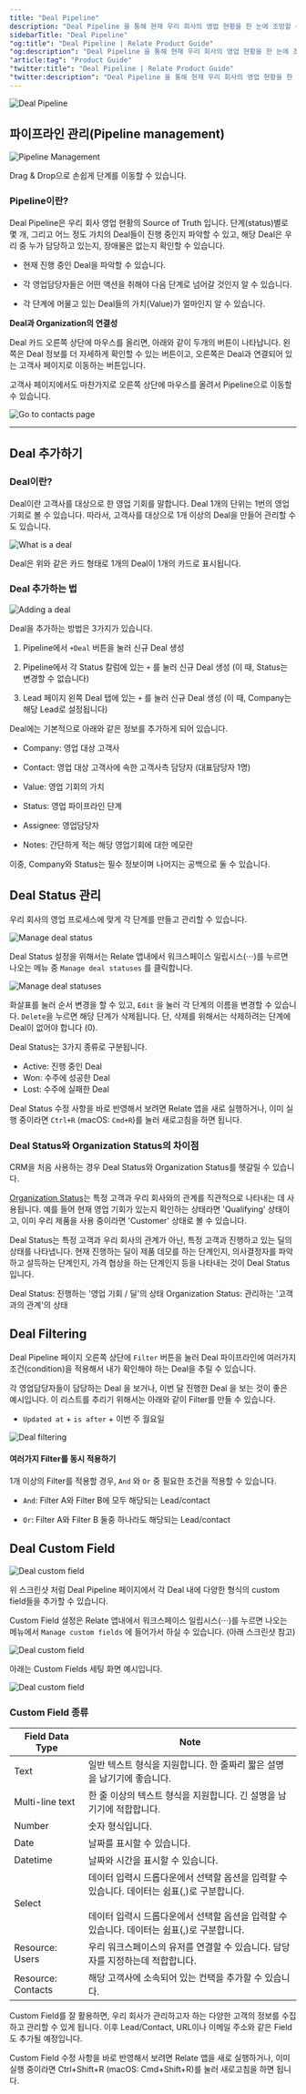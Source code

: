 ```yaml
---
title: "Deal Pipeline"
description: "Deal Pipeline 을 통해 현재 우리 회사의 영업 현황을 한 눈에 조망할 수 있습니다. 누가 어떤 고객을 담당하고 있고, 각 Deal 은 어느 단계에 머물러 있는지 빠르게 파악하고 적절한 action을 취할 수 있습니다."
sidebarTitle: "Deal Pipeline"
"og:title": "Deal Pipeline | Relate Product Guide"
"og:description": "Deal Pipeline 을 통해 현재 우리 회사의 영업 현황을 한 눈에 조망할 수 있습니다. 누가 어떤 고객을 담당하고 있고, 각 Deal 은 어느 단계에 머물러 있는지 빠르게 파악하고 적절한 action을 취할 수 있습니다."
"article:tag": "Product Guide"
"twitter:title": "Deal Pipeline | Relate Product Guide"
"twitter:description": "Deal Pipeline 을 통해 현재 우리 회사의 영업 현황을 한 눈에 조망할 수 있습니다. 누가 어떤 고객을 담당하고 있고, 각 Deal 은 어느 단계에 머물러 있는지 빠르게 파악하고 적절한 action을 취할 수 있습니다."
---
```


![Deal Pipeline](/images/features/deal-pipeline.png)

## 파이프라인 관리(Pipeline management)

![Pipeline Management](/images/features/pipeline-management.png)

Drag & Drop으로 손쉽게 단계를 이동할 수 있습니다.

### Pipeline이란?

Deal Pipeline은 우리 회사 영업 현황의 Source of Truth 입니다. 단계(status)별로 몇 개, 그리고 어느 정도 가치의 Deal들이 진행 중인지 파악할 수 있고, 해당 Deal은 우리 중 누가 담당하고 있는지, 장애물은 없는지 확인할 수 있습니다.

- 현재 진행 중인 Deal을 파악할 수 있습니다.

- 각 영업담당자들은 어떤 액션을 취해야 다음 단계로 넘어갈 것인지 알 수 있습니다.

- 각 단계에 머물고 있는 Deal들의 가치(Value)가 얼마인지 알 수 있습니다.

**Deal과 Organization의 연결성**

Deal 카드 오른쪽 상단에 마우스를 올리면, 아래와 같이 두개의 버튼이 나타납니다. 왼쪽은 Deal 정보를 더 자세하게 확인할 수 있는 버튼이고, 오른쪽은 Deal과 연결되어 있는 고객사 페이지로 이동하는 버튼입니다.

고객사 페이지에서도 마찬가지로 오른쪽 상단에 마우스를 올려서 Pipeline으로 이동할 수 있습니다.

![Go to contacts page](/images/features/deal-connection.png)

---

## Deal 추가하기

### Deal이란?

Deal이란 고객사를 대상으로 한 영업 기회를 말합니다. Deal 1개의 단위는 1번의 영업 기회로 볼 수 있습니다. 따라서, 고객사를 대상으로 1개 이상의 Deal을 만들어 관리할 수도 있습니다.

![What is a deal](/images/features/what-is-deal.png)

Deal은 위와 같은 카드 형태로 1개의 Deal이 1개의 카드로 표시됩니다.

### Deal 추가하는 법

![Adding a deal](/images/features/how-to-add-deals.png)

Deal을 추가하는 방법은 3가지가 있습니다.

1. Pipeline에서 `+Deal` 버튼을 눌러 신규 Deal 생성

2. Pipeline에서 각 Status 칼럼에 있는 `+` 를 눌러 신규 Deal 생성 (이 때, Status는 변경할 수 없습니다)

3. Lead 페이지 왼쪽 Deal 탭에 있는 `+` 를 눌러 신규 Deal 생성 (이 때, Company는 해당 Lead로 설정됩니다)

Deal에는 기본적으로 아래와 같은 정보를 추가하게 되어 있습니다.

- Company: 영업 대상 고객사

- Contact: 영업 대상 고객사에 속한 고객사측 담당자 (대표담당자 1명)

- Value: 영업 기회의 가치

- Status: 영업 파이프라인 단계

- Assignee: 영업담당자

- Notes: 간단하게 적는 해당 영업기회에 대한 메모란

이중, Company와 Status는 필수 정보이며 나머지는 공백으로 둘 수 있습니다.

## Deal Status 관리

우리 회사의 영업 프로세스에 맞게 각 단계를 만들고 관리할 수 있습니다.

![Manage deal status](/images/features/manage-deal-status.png)

Deal Status 설정을 위해서는 Relate 앱내에서 워크스페이스 일립시스(⋅⋅⋅)를 누르면 나오는 메뉴 중 `Manage deal statuses` 를 클릭합니다.

![Manage deal statuses](/images/features/manage-deal-statuses.png)

화살표를 눌러 순서 변경을 할 수 있고, `Edit` 을 눌러 각 단계의 이름을 변경할 수 있습니다. `Delete`을 누르면 해당 단계가 삭제됩니다. 단, 삭제를 위해서는 삭제하려는 단계에 Deal이 없어야 합니다 (0).

Deal Status는 3가지 종류로 구분됩니다.

- Active: 진행 중인 Deal
- Won: 수주에 성공한 Deal
- Lost: 수주에 실패한 Deal

<Note>

Deal Status 수정 사항을 바로 반영해서 보려면 Relate 앱을 새로 실행하거나, 이미 실행 중이라면 `Ctrl+R` (macOS: `Cmd+R`)를 눌러 새로고침을 하면 됩니다.

</Note>

### Deal Status와 Organization Status의 차이점

CRM을 처음 사용하는 경우 Deal Status와 Organization Status를 헷갈릴 수 있습니다.

[Organization Status](https://www.relate.kr/docs/features/how-to-manage-organization-status)는 특정 고객과 우리 회사와의 관계를 직관적으로 나타내는 데 사용됩니다. 예를 들어 현재 영업 기회가 있는지 확인하는 상태라면 'Qualifying' 상태이고, 이미 우리 제품을 사용 중이라면 'Customer' 상태로 볼 수 있습니다.

Deal Status는 특정 고객과 우리 회사의 관계가 아닌, 특정 고객과 진행하고 있는 딜의 상태를 나타냅니다. 현재 진행하는 딜이 제품 데모를 하는 단계인지, 의사결정자를 파악하고 설득하는 단계인지, 가격 협상을 하는 단계인지 등을 나타내는 것이 Deal Status입니다.

<Note>

Deal Status: 진행하는 '영업 기회 / 딜'의 상태
Organization Status: 관리하는 '고객과의 관계'의 상태

</Note>

## Deal Filtering

Deal Pipeline 페이지 오른쪽 상단에 `Filter` 버튼을 눌러 Deal 파이프라인에 여러가지 조건(condition)을 적용해서 내가 확인해야 하는 Deal을 추릴 수 있습니다.

각 영업담당자들이 담당하는 Deal 을 보거나, 이번 달 진행한 Deal 을 보는 것이 좋은 예시입니다. 이 리스트를 추리기 위해서는 아래와 같이 Filter를 만들 수 있습니다.

- `Updated at` + `is after` + 이번 주 월요일

![Deal filtering](/images/features/deal-filtering.png)

#### 여러가지 Filter를 동시 적용하기

1개 이상의 Filter를 적용할 경우, `And` 와 `Or` 중 필요한 조건을 적용할 수 있습니다.

- `And`: Filter A와 Filter B에 모두 해당되는 Lead/contact

- `Or`: Filter A와 Filter B 둘중 하나라도 해당되는 Lead/contact

## Deal Custom Field

![Deal custom field](/images/features/deal-custom-field.png)

위 스크린샷 처럼 Deal Pipeline 페이지에서 각 Deal 내에 다양한 형식의 custom field들을 추가할 수 있습니다.

Custom Field 설정은 Relate 앱내에서 워크스페이스 일립시스(⋅⋅⋅)를 누르면 나오는 메뉴에서 `Manage custom fields` 에 들어가서 하실 수 있습니다. (아래 스크린샷 참고)

![Deal custom field](/images/features/manage-custom-fields.png)

아래는 Custom Fields 세팅 화면 예시입니다.

![Deal custom field](/images/features/setting-custom-fields.png)

### Custom Field 종류

| Field Data Type    | Note                                                                                                                                                                                               |
| ------------------ | -------------------------------------------------------------------------------------------------------------------------------------------------------------------------------------------------- |
| Text               | 일반 텍스트 형식을 지원합니다. 한 줄짜리 짧은 설명을 남기기에 좋습니다.                                                                                                                            |
| Multi-line text    | 한 줄 이상의 텍스트 형식을 지원합니다. 긴 설명을 남기기에 적합합니다.                                                                                                                              |
| Number             | 숫자 형식입니다.                                                                                                                                                                                   |
| Date               | 날짜를 표시할 수 있습니다.                                                                                                                                                                         |
| Datetime           | 날짜와 시간을 표시할 수 있습니다.                                                                                                                                                                  |
| Select             | 데이터 입력시 드롭다운에서 선택할 옵션을 입력할 수 있습니다. 데이터는 쉼표(,)로 구분합니다.<br /><br />데이터 입력시 드롭다운에서 선택할 옵션을 입력할 수 있습니다. 데이터는 쉼표(,)로 구분합니다. |
| Resource: Users    | 우리 워크스페이스의 유저를 연결할 수 있습니다. 담당자를 지정하는데 적합합니다.                                                                                                                     |
| Resource: Contacts | 해당 고객사에 소속되어 있는 컨택을 추가할 수 있습니다.                                                                                                                                             |

<Note>

Custom Field를 잘 활용하면, 우리 회사가 관리하고자 하는 다양한 고객의 정보를 수집하고 관리할 수 있게 됩니다. 이후 Lead/Contact, URL이나 이메일 주소와 같은 Field도 추가될 예정입니다.

</Note>

<Note>

Custom Field 수정 사항을 바로 반영해서 보려면 Relate 앱을 새로 실행하거나, 이미 실행 중이라면 Ctrl+Shift+R (macOS: Cmd+Shift+R)를 눌러 새로고침을 하면 됩니다.

</Note>
